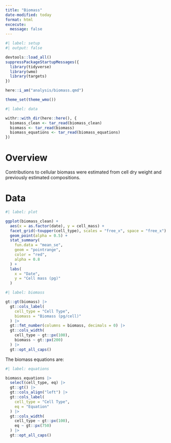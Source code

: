 ```yaml
---
title: "Biomass"
date-modified: today
format: html
excecute:
  message: false
---
```


```r
#| label: setup
#| output: false

devtools::load_all()
suppressPackageStartupMessages({
  library(tidyverse)
  library(wmo)
  library(targets)
})

here::i_am("analysis/biomass.qmd")

theme_set(theme_wmo())
```

```r
#| label: data

withr::with_dir(here::here(), {
  biomass_clean <- tar_read(biomass_clean)
  biomass <- tar_read(biomass)
  biomass_equations <- tar_read(biomass_equations)
})
```

# Overview

Contributions to cellular biomass were estimated from cell dry weight and previously estimated compositions.

# Data

```r
#| label: plot

ggplot(biomass_clean) + 
  aes(x = as.factor(date), y = cell_mass) +
  facet_grid(~toupper(cell_type), scales = "free_x", space = "free_x") +
  geom_point(alpha = 0.5) +
  stat_summary(
    fun.data = "mean_se", 
    geom = "pointrange", 
    color = "red", 
    alpha = 0.8
  ) +
  labs(
    x = "Date", 
    y = "Cell mass (pg)"
  )
```

```r
#| label: biomass

gt::gt(biomass) |> 
  gt::cols_label(
    cell_type = "Cell Type", 
    biomass = "Biomass (pg/cell)"
  ) |> 
  gt::fmt_number(columns = biomass, decimals = 0) |> 
  gt::cols_width(
    cell_type ~ gt::px(100), 
    biomass ~ gt::px(200)
  ) |> 
  gt::opt_all_caps()
```

The biomass equations are:

```r
#| label: equations

biomass_equations |> 
  select(cell_type, eq) |> 
  gt::gt() |> 
  gt::cols_align("left") |> 
  gt::cols_label(
    cell_type = "Cell Type", 
    eq = "Equation"
  ) |> 
  gt::cols_width(
    cell_type ~ gt::px(100), 
    eq ~ gt::px(750)
  ) |> 
  gt::opt_all_caps()
```



